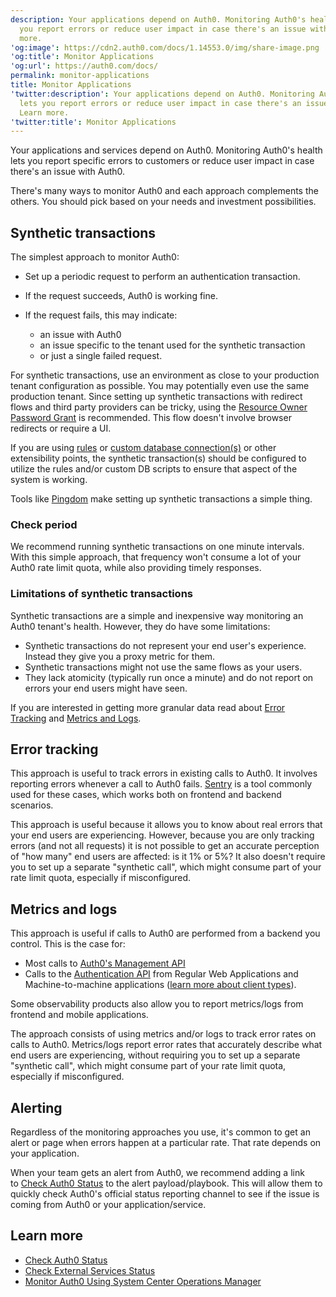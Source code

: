 ```yaml
---
description: Your applications depend on Auth0. Monitoring Auth0's health lets
  you report errors or reduce user impact in case there's an issue with Auth0. Learn
  more.
'og:image': https://cdn2.auth0.com/docs/1.14553.0/img/share-image.png
'og:title': Monitor Applications
'og:url': https://auth0.com/docs/
permalink: monitor-applications
title: Monitor Applications
'twitter:description': Your applications depend on Auth0. Monitoring Auth0's health
  lets you report errors or reduce user impact in case there's an issue with Auth0.
  Learn more.
'twitter:title': Monitor Applications
---
```

Your applications and services depend on Auth0. Monitoring Auth0's health lets you report specific errors to customers or reduce user impact in case there's an issue with Auth0.

There's many ways to monitor Auth0 and each approach complements the others. You should pick based on your needs and investment possibilities.

## Synthetic transactions

The simplest approach to monitor Auth0:

* Set up a periodic request to perform an authentication transaction.
* If the request succeeds, Auth0 is working fine.
* If the request fails, this may indicate:

  + an issue with Auth0
  + an issue specific to the tenant used for the synthetic transaction
  + or just a single failed request.

For synthetic transactions, use an environment as close to your production tenant configuration as possible. You may potentially even use the same production tenant. Since setting up synthetic transactions with redirect flows and third party providers can be tricky, using the [Resource Owner Password Grant](/get-started/authentication-and-authorization-flow/resource-owner-password-flow/call-your-api-using-resource-owner-password-flow) is recommended. This flow doesn't involve browser redirects or require a UI.

If you are using [rules](/customize/rules) or [custom database connection(s)](/authenticate/database-connections/custom-db) or other extensibility points, the synthetic transaction(s) should be configured to utilize the rules and/or custom DB scripts to ensure that aspect of the system is working.

Tools like [Pingdom](http://pingdom.com/) make setting up synthetic transactions a simple thing.

### Check period

We recommend running synthetic transactions on one minute intervals. With this simple approach, that frequency won't consume a lot of your Auth0 rate limit quota, while also providing timely responses.

### Limitations of synthetic transactions

Synthetic transactions are a simple and inexpensive way monitoring an Auth0 tenant's health. However, they do have some limitations:

* Synthetic transactions do not represent your end user's experience. Instead they give you a proxy metric for them.
* Synthetic transactions might not use the same flows as your users.
* They lack atomicity (typically run once a minute) and do not report on errors your end users might have seen.

If you are interested in getting more granular data read about [Error Tracking](#error-tracking) and [Metrics and Logs](#metrics-and-logs).

## Error tracking

This approach is useful to track errors in existing calls to Auth0. It involves reporting errors whenever a call to Auth0 fails. [Sentry](https://sentry.io/) is a tool commonly used for these cases, which works both on frontend and backend scenarios.

This approach is useful because it allows you to know about real errors that your end users are experiencing. However, because you are only tracking errors (and not all requests) it is not possible to get an accurate perception of "how many" end users are affected: is it 1% or 5%? It also doesn't require you to set up a separate "synthetic call", which might consume part of your rate limit quota, especially if misconfigured.

## Metrics and logs

This approach is useful if calls to Auth0 are performed from a backend you control. This is the case for:

* Most calls to [Auth0's Management API](https://auth0.com/docs/api/management/v2)
* Calls to the [Authentication API](https://auth0.com/docs/api/authentication) from Regular Web Applications and Machine-to-machine applications ([learn more about client types](/get-started/applications)).

<Callout icon="file-lines" color="#0EA5E9" iconType="regular">

Some observability products also allow you to report metrics/logs from frontend and mobile applications.

</Callout>

The approach consists of using metrics and/or logs to track error rates on calls to Auth0. Metrics/logs report error rates that accurately describe what end users are experiencing, without requiring you to set up a separate "synthetic call", which might consume part of your rate limit quota, especially if misconfigured.

## Alerting

Regardless of the monitoring approaches you use, it's common to get an alert or page when errors happen at a particular rate. That rate depends on your application.

When your team gets an alert from Auth0, we recommend adding a link to [Check Auth0 Status](/deploy-monitor/monitor/check-auth0-status) to the alert payload/playbook. This will allow them to quickly check Auth0's official status reporting channel to see if the issue is coming from Auth0 or your application/service.

## Learn more

* [Check Auth0 Status](/deploy-monitor/monitor/check-auth0-status)
* [Check External Services Status](/deploy-monitor/monitor/check-external-services-status)
* [Monitor Auth0 Using System Center Operations Manager](/deploy-monitor/monitor/monitor-using-scom)